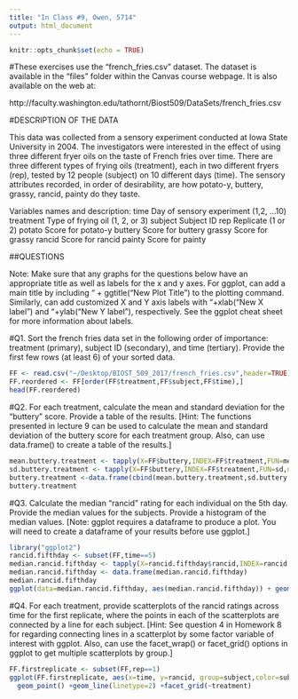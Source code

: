 ```yaml
---
title: "In Class #9, Owen, 5714"
output: html_document
---
```


```r
knitr::opts_chunk$set(echo = TRUE)
```

#These exercises use the “french_fries.csv” dataset.  The dataset is available in the “files” folder within the Canvas course webpage.  It is also available on the web at:

 http://faculty.washington.edu/tathornt/Biost509/DataSets/french_fries.csv


#DESCRIPTION OF THE DATA 


This data was collected from a sensory experiment conducted at Iowa State University in 2004. The investigators were interested in the effect of using three different fryer oils on the taste of French fries over time. There are three different types of frying oils (treatment), each in two different fryers (rep), tested by 12 people (subject) on 10 different days (time). The sensory attributes recorded, in order of desirability, are how potato-y, buttery, grassy, rancid, painty do they taste.   

Variables names and description:
time             Day of sensory experiment (1,2, …10)
treatment    Type of frying oil (1, 2, or 3) 
subject        Subject ID 
rep              Replicate (1 or 2)
potato         Score for potato-y
buttery        Score for buttery
grassy        Score for grassy
rancid         Score for rancid
painty         Score for painty

##QUESTIONS 

Note: Make sure that any graphs for the questions below have an appropriate title as well as labels for the x and y axes. For ggplot, can add a main title by including “ + ggtitle("New Plot Title”) to the plotting command.  Similarly, can add customized X and Y axis labels with “+xlab(“New X label”) and “+ylab(“New Y label”), respectively. See the ggplot cheat sheet for more information about labels.

#Q1.	Sort the french fries data set in the following order of importance: treatment (primary), subject ID (secondary), and time (tertiary).  Provide the first few rows (at least 6) of your sorted data.  

```r
FF <- read.csv("~/Desktop/BIOST_509_2017/french_fries.csv",header=TRUE)
FF.reordered <- FF[order(FF$treatment,FF$subject,FF$time),]
head(FF.reordered)
```


#Q2.	For each treatment, calculate the mean and standard deviation for the “buttery” score.  Provide a table of the results.   [Hint: The functions presented in lecture 9 can be used to calculate the mean and standard deviation of the buttery score for each treatment group.  Also, can use data.frame() to create a table of the results.]

```r
mean.buttery.treatment <- tapply(X=FF$buttery,INDEX=FF$treatment,FUN=mean,na.rm=TRUE)
sd.buttery.treatment <- tapply(X=FF$buttery,INDEX=FF$treatment,FUN=sd,na.rm=TRUE)
buttery.treatment <-data.frame(cbind(mean.buttery.treatment,sd.buttery.treatment))
buttery.treatment
```


#Q3.	Calculate the median “rancid” rating for each individual on the 5th day.  Provide the median values for the subjects.  Provide a histogram of the median values.  [Note: ggplot requires a dataframe to produce a plot.  You will need to create a dataframe of your results before use ggplot.]

```r
library("ggplot2")
rancid.fifthday <- subset(FF,time==5)
median.rancid.fifthday <- tapply(X=rancid.fifthday$rancid,INDEX=rancid.fifthday$subject,FUN=median,na.rm=TRUE)
median.rancid.fifthday <- data.frame(median.rancid.fifthday)
median.rancid.fifthday
ggplot(data=median.rancid.fifthday, aes(median.rancid.fifthday)) + geom_histogram(bins=5) + xlab("median rancid score on 5th day") + ggtitle("median rancid score on 5th day across subjects")
```


#Q4.	For each treatment, provide scatterplots of the rancid ratings across time for the first replicate, where the points in each of the scatterplots are connected by a line for each subject. [Hint:  See question 4 in Homework 8 for regarding connecting lines in a scatterplot by some factor variable of interest with ggplot. Also, can use the facet_wrap()  or facet_grid() options in ggplot to get multiple scatterplots by group.]

   
```r
FF.firstreplicate <- subset(FF,rep==1)
ggplot(FF.firstreplicate, aes(x=time, y=rancid, group=subject,color=subject)) + 
  geom_point() +geom_line(linetype=2) +facet_grid(~treatment)
```




